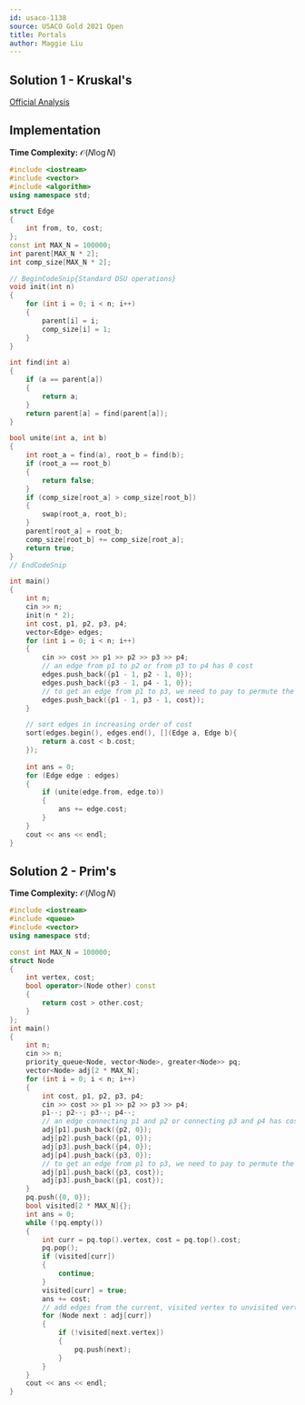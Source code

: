 ```yaml
---
id: usaco-1138
source: USACO Gold 2021 Open
title: Portals
author: Maggie Liu
---
```


## Solution 1 - Kruskal's

[Official Analysis](http://www.usaco.org/current/data/sol_prob2_gold_open21.html)

## Implementation

**Time Complexity:** $\mathcal{O}(N\log N)$

<LanguageSection>

<CPPSection>

```cpp
#include <iostream>
#include <vector>
#include <algorithm>
using namespace std;

struct Edge
{
	int from, to, cost;
};
const int MAX_N = 100000;
int parent[MAX_N * 2];
int comp_size[MAX_N * 2];

// BeginCodeSnip{Standard DSU operations}
void init(int n)
{
	for (int i = 0; i < n; i++)
	{
		parent[i] = i;
		comp_size[i] = 1;
	}
}

int find(int a)
{
	if (a == parent[a])
	{
		return a;
	}
	return parent[a] = find(parent[a]);
}

bool unite(int a, int b)
{
	int root_a = find(a), root_b = find(b);
	if (root_a == root_b)
	{
		return false;
	}
	if (comp_size[root_a] > comp_size[root_b])
	{
		swap(root_a, root_b);
	}
	parent[root_a] = root_b;
	comp_size[root_b] += comp_size[root_a];
	return true;
}
// EndCodeSnip

int main()
{
	int n;
	cin >> n;
	init(n * 2);
	int cost, p1, p2, p3, p4;
	vector<Edge> edges;
	for (int i = 0; i < n; i++)
	{
		cin >> cost >> p1 >> p2 >> p3 >> p4;
		// an edge from p1 to p2 or from p3 to p4 has 0 cost
		edges.push_back({p1 - 1, p2 - 1, 0});
		edges.push_back({p3 - 1, p4 - 1, 0});
		// to get an edge from p1 to p3, we need to pay to permute the portals
		edges.push_back({p1 - 1, p3 - 1, cost});
	}

	// sort edges in increasing order of cost
	sort(edges.begin(), edges.end(), [](Edge a, Edge b){
		return a.cost < b.cost;
	});
	
	int ans = 0;
	for (Edge edge : edges)
	{
		if (unite(edge.from, edge.to))
		{
			ans += edge.cost;
		}
	}
	cout << ans << endl;
}
```

</CPPSection>

</LanguageSection>

## Solution 2 - Prim's

**Time Complexity:** $\mathcal{O}(N\log N)$

<LanguageSection>

<CPPSection>

```cpp
#include <iostream>
#include <queue>
#include <vector>
using namespace std;

const int MAX_N = 100000;
struct Node
{
	int vertex, cost;
	bool operator>(Node other) const
	{
		return cost > other.cost;
	}
};
int main()
{
	int n;
	cin >> n;
	priority_queue<Node, vector<Node>, greater<Node>> pq;
	vector<Node> adj[2 * MAX_N];
	for (int i = 0; i < n; i++)
	{
		int cost, p1, p2, p3, p4;
		cin >> cost >> p1 >> p2 >> p3 >> p4;
		p1--; p2--; p3--; p4--;
		// an edge connecting p1 and p2 or connecting p3 and p4 has cost 0
		adj[p1].push_back({p2, 0});
		adj[p2].push_back({p1, 0});
		adj[p3].push_back({p4, 0});
		adj[p4].push_back({p3, 0});
		// to get an edge from p1 to p3, we need to pay to permute the portals
		adj[p1].push_back({p3, cost});
		adj[p3].push_back({p1, cost});
	}
	pq.push({0, 0});
	bool visited[2 * MAX_N]{};
	int ans = 0;
	while (!pq.empty())
	{
		int curr = pq.top().vertex, cost = pq.top().cost;
		pq.pop();
		if (visited[curr])
		{
			continue;
		}
		visited[curr] = true;
		ans += cost;
		// add edges from the current, visited vertex to unvisited vertices
		for (Node next : adj[curr])
		{
			if (!visited[next.vertex])
			{
				pq.push(next);
			}
		}
	}
	cout << ans << endl;
}
```

</CPPSection>

</LanguageSection>